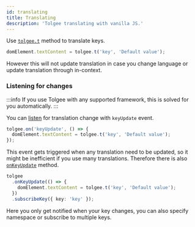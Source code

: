 ```yaml
---
id: translating
title: Translating
description: 'Tolgee translating with vanilla JS.'
---
```


Use [`tolgee.t`](./api/core_package/tolgee.mdx#t) method to translate keys.

```ts
domElement.textContent = tolgee.t('key', 'Default value');
```

However this will not update translation in case you change language or update translation through in-context.

### Listening for changes

:::info
If you use Tolgee with any supported framework, this is solved for you automatically.
:::

You can [listen](./api/core_package/tolgee.mdx#on) for translation change with `keyUpdate` event.

```ts
tolgee.on('keyUpdate', () => {
  domElement.textContent = tolgee.t('key', 'Default value');
});
```

This event gets triggered when any translation need to be updated, so it might be inefficient if you use many translations. Therefore there is also [`onKeyUpdate`](./api/core_package/tolgee.mdx#onkeyupdate) method.

```ts
tolgee
  .onKeyUpdate(() => {
    domElement.textContent = tolgee.t('key', 'Default value');
  })
  .subscribeKey({ key: 'key' });
```

Here you only get notified when your key changes, you can also specify namespace or subscribe to multiple keys.
